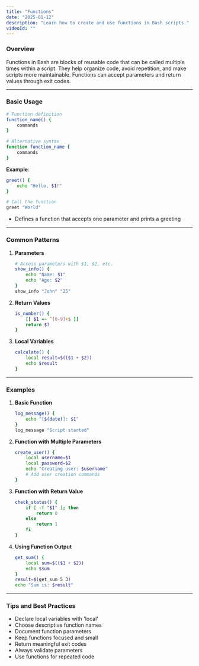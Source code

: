 ```yaml
---
title: "Functions"
date: "2025-01-12"
description: "Learn how to create and use functions in Bash scripts."
videoId: ""
---
```


### Overview

Functions in Bash are blocks of reusable code that can be called multiple times within a script. They help organize code, avoid repetition, and make scripts more maintainable. Functions can accept parameters and return values through exit codes.

---

### Basic Usage

```bash
# Function definition
function_name() {
    commands
}

# Alternative syntax
function function_name {
    commands
}
```

**Example**:
```bash
greet() {
    echo "Hello, $1!"
}

# Call the function
greet "World"
```
- Defines a function that accepts one parameter and prints a greeting

---

### Common Patterns

1. **Parameters**  
   ```bash
   # Access parameters with $1, $2, etc.
   show_info() {
       echo "Name: $1"
       echo "Age: $2"
   }
   show_info "John" "25"
   ```

2. **Return Values**  
   ```bash
   is_number() {
       [[ $1 =~ ^[0-9]+$ ]]
       return $?
   }
   ```

3. **Local Variables**  
   ```bash
   calculate() {
       local result=$(($1 + $2))
       echo $result
   }
   ```

---

### Examples

1. **Basic Function**  
   ```bash
   log_message() {
       echo "[$(date)]: $1"
   }
   log_message "Script started"
   ```

2. **Function with Multiple Parameters**  
   ```bash
   create_user() {
       local username=$1
       local password=$2
       echo "Creating user: $username"
       # Add user creation commands
   }
   ```

3. **Function with Return Value**  
   ```bash
   check_status() {
       if [ -f "$1" ]; then
           return 0
       else
           return 1
       fi
   }
   ```

4. **Using Function Output**  
   ```bash
   get_sum() {
       local sum=$(($1 + $2))
       echo $sum
   }
   result=$(get_sum 5 3)
   echo "Sum is: $result"
   ```

---

### Tips and Best Practices

- Declare local variables with 'local'
- Choose descriptive function names
- Document function parameters
- Keep functions focused and small
- Return meaningful exit codes
- Always validate parameters
- Use functions for repeated code